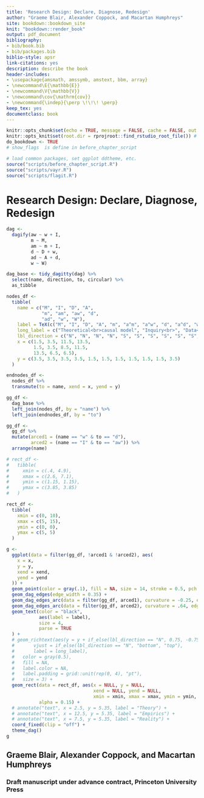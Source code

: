 ```yaml
--- 
title: 'Research Design: Declare, Diagnose, Redesign'
author: "Graeme Blair, Alexander Coppock, and Macartan Humphreys"
site: bookdown::bookdown_site
knit: "bookdown::render_book"
output: pdf_document
bibliography:
- bib/book.bib
- bib/packages.bib
biblio-style: apsr
link-citations: yes
description: describe the book
header-includes:
- \usepackage{amsmath, amssymb, amstext, bbm, array}
- \newcommand\E{\mathbb{E}}
- \newcommand\V{\mathbb{V}}
- \newcommand\cov{\mathrm{cov}}
- \newcommand{\indep}{\perp \!\!\! \perp}
keep_tex: yes
documentclass: book
---
```



```r
knitr::opts_chunk$set(echo = TRUE, message = FALSE, cache = FALSE, out.width = "100%", dev = "svg")
knitr::opts_knit$set(root.dir = rprojroot::find_rstudio_root_file()) # files are all relative to RStudio project home
do_bookdown <- TRUE
# show_flags  is define in before_chapter_script
```

```r
# load common packages, set ggplot ddtheme, etc.
source("scripts/before_chapter_script.R")
source("scripts/vayr.R")
source("scripts/flagit.R")
```

# Research Design: Declare, Diagnose, Redesign {-}

```r
dag <-
  dagify(aw ~ w + I,
         m ~ M,
         am ~ m + I,
         d ~ D + w,
         ad ~ A + d,
         w ~ W)

dag_base <- tidy_dagitty(dag) %>%
  select(name, direction, to, circular) %>%
  as_tibble

nodes_df <-
  tibble(
    name = c("M", "I", "D", "A", 
             "m", "am", "aw", "d", 
             "ad", "w", "W"),
    label = TeX(c("M", "I", "D", "A", "m", "a^m", "a^w", "d", "a^d", "w", "W")),
    long_label = c("Theoretical<br>causal model", "Inquiry<br>", "Data<br>strategy", "Answer<br>strategy", "Model<br>draw", "Theoretical<br>answer", "True<br>answer", "Realized<br>data", "Empirical<br>answer", "Real<br>world", "True causal<br>model"),
    lbl_direction = c("N", "N", "N", "N", "S", "S", "S", "S", "S", "S", "N"),
    x = c(1.5, 3.5, 11.5, 13.5, 
          1.5, 3.5, 8.5, 11.5, 
          13.5, 6.5, 6.5),
    y = c(3.5, 3.5, 3.5, 3.5, 1.5, 1.5, 1.5, 1.5, 1.5, 1.5, 3.5)
  )

endnodes_df <-
  nodes_df %>%
  transmute(to = name, xend = x, yend = y)

gg_df <-
  dag_base %>%
  left_join(nodes_df, by = "name") %>%
  left_join(endnodes_df, by = "to")

gg_df <-
  gg_df %>%
  mutate(arced1 = (name == "w" & to == "d"),
         arced2 = (name == "I" & to == "aw")) %>%
  arrange(name)

# rect_df <-
#   tibble(
#     xmin = c(.4, 4.9),
#     xmax = c(2.6, 7.1),
#     ymin = c(1.15, 1.15),
#     ymax = c(3.85, 3.85)
#   )

rect_df <-
  tibble(
    xmin = c(0, 10),
    xmax = c(5, 15),
    ymin = c(0, 0),
    ymax = c(5, 5)
  )

g <-
  ggplot(data = filter(gg_df, !arced1 & !arced2), aes(
    x = x,
    y = y,
    xend = xend,
    yend = yend
  )) +
  geom_point(color = gray(.1), fill = NA, size = 14, stroke = 0.5, pch = 1) +
  geom_dag_edges(edge_width = 0.35) +
  geom_dag_edges_arc(data = filter(gg_df, arced1), curvature = -0.25, edge_width = 0.35) +
  geom_dag_edges_arc(data = filter(gg_df, arced2), curvature = .64, edge_width = 0.35) +
  geom_text(color = "black",
            aes(label = label),
            size = 4,
            parse = TRUE
  ) +
  # geom_richtext(aes(y = y + if_else(lbl_direction == "N", 0.75, -0.75),
  #       vjust = if_else(lbl_direction == "N", "bottom", "top"),
  #       label = long_label),
  #   color = gray(0.5),
  #   fill = NA,
  #   label.color = NA,
  #   label.padding = grid::unit(rep(0, 4), "pt"),
  #   size = 3) +
  geom_rect(data = rect_df, aes(x = NULL, y = NULL, 
                                xend = NULL, yend = NULL,
                                xmin = xmin, xmax = xmax, ymin = ymin, ymax = ymax),
            alpha = 0.15) +
  # annotate("text", x = 2.5, y = 5.35, label = "Theory") +
  # annotate("text", x = 12.5, y = 5.35, label = "Empirics") +
  # annotate("text", x = 7.5, y = 5.35, label = "Reality") +
  coord_fixed(clip = "off") + 
  theme_dag()
g
```

## Graeme Blair, Alexander Coppock, and Macartan Humphreys {-}

### Draft manuscript under advance contract, Princeton University Press  {-}


<!-- mathabx -->
